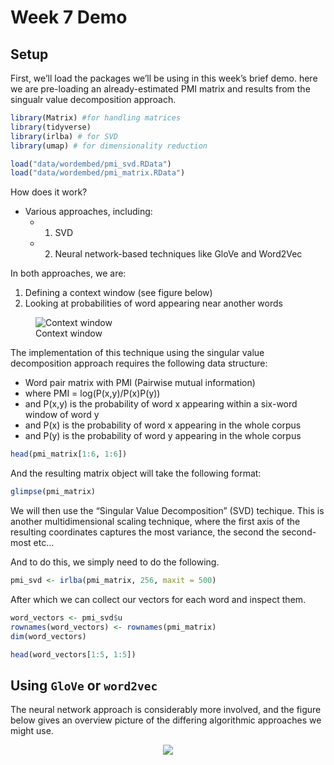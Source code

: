 # Week 7 Demo

## Setup

First, we'll load the packages we'll be using in this week's brief demo. here we are pre-loading an already-estimated PMI matrix and results from the singualr value decomposition approach.

```r
library(Matrix) #for handling matrices
library(tidyverse)
library(irlba) # for SVD
library(umap) # for dimensionality reduction

load("data/wordembed/pmi_svd.RData")
load("data/wordembed/pmi_matrix.RData")
```


How does it work?

- Various approaches, including:
  - 1. SVD
  - 2. Neural network-based techniques like GloVe and Word2Vec
  
In both approaches, we are:

1. Defining a context window (see figure below)
2. Looking at probabilities of word appearing near another words

![Context window](data/wordembed/window.png)

The implementation of this technique using the singular value decomposition approach requires the following data structure:

  - Word pair matrix with PMI (Pairwise mutual information)
  - where   PMI = log(P(x,y)/P(x)P(y))
  - and   P(x,y)   is the probability of word x appearing within a six-word window of word y
  - and   P(x)   is the probability of word x appearing in the whole corpus
  - and   P(y)   is the probability of word y appearing in the whole corpus


```r

head(pmi_matrix[1:6, 1:6])

```

And the resulting matrix object will take the following format:

```r

glimpse(pmi_matrix)

```

We will then use the "Singular Value Decomposition" (SVD) techique. This is another multidimensional scaling technique, where the first axis of the resulting coordinates captures the most variance, the second the second-most etc...

And to do this, we simply need to do the following.

```r

pmi_svd <- irlba(pmi_matrix, 256, maxit = 500)

```

After which we can collect our vectors for each word and inspect them. 

```r
word_vectors <- pmi_svd$u
rownames(word_vectors) <- rownames(pmi_matrix)
dim(word_vectors)

head(word_vectors[1:5, 1:5])
```

## Using `GloVe` or `word2vec`

The neural network approach is considerably more involved, and the figure below gives an overview picture of the differing algorithmic approaches we might use.

<center>
<img src="data/wordembed/skip_gram_mikolov.png" >
</center>